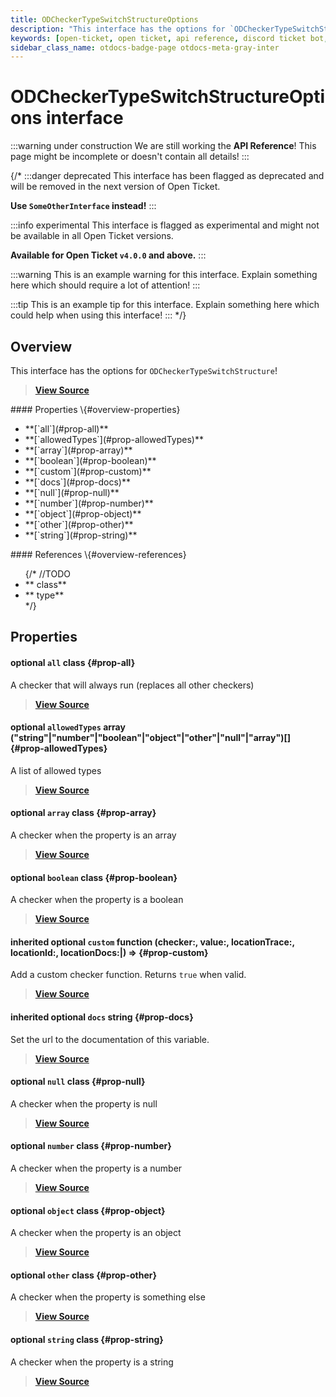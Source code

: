 ```yaml
---
title: ODCheckerTypeSwitchStructureOptions
description: "This interface has the options for `ODCheckerTypeSwitchStructure`!"
keywords: [open-ticket, open ticket, api reference, discord ticket bot, interface]
sidebar_class_name: otdocs-badge-page otdocs-meta-gray-inter
---
```

<head>
    <link rel="apple-touch-icon" href="/img/logo_vertical.png"/>
</head>

# ODCheckerTypeSwitchStructureOptions <M color="gray">interface</M>

:::warning under construction
We are still working the **API Reference**! This page might be incomplete or doesn't contain all details!
:::

{/*
:::danger deprecated
This interface has been flagged as deprecated and will be removed in the next version of Open Ticket.

**Use `SomeOtherInterface` instead!**
:::

:::info experimental
This interface is flagged as experimental and might not be available in all Open Ticket versions.

**Available for Open Ticket `v4.0.0` and above.**
:::

:::warning
This is an example warning for this interface. Explain something here which should require a lot of attention!
:::

:::tip
This is an example tip for this interface. Explain something here which could help when using this interface!
:::
*/}

## Overview
This interface has the options for `ODCheckerTypeSwitchStructure`!

> [**View Source**](https://otgithub.dj-dj.be/tree/main/src/core/api/modules/checker.ts#L851)

<FlexHorizontal>
<div style={{width:"50%"}} className="otdocs-flex-mobile-width">
    #### Properties \{#overview-properties}
    <ul>
        <li>**[`all`](#prop-all)**</li>
        <li>**[`allowedTypes`](#prop-allowedTypes)**</li>
        <li>**[`array`](#prop-array)**</li>
        <li>**[`boolean`](#prop-boolean)**</li>
        <li>**[`custom`](#prop-custom)**</li>
        <li>**[`docs`](#prop-docs)**</li>
        <li>**[`null`](#prop-null)**</li>
        <li>**[`number`](#prop-number)**</li>
        <li>**[`object`](#prop-object)**</li>
        <li>**[`other`](#prop-other)**</li>
        <li>**[`string`](#prop-string)**</li>
    </ul>
</div>
<div style={{width:"50%"}} className="otdocs-flex-mobile-width">
    #### References \{#overview-references}
    <ul>
        {/*
        //TODO
        <li>**<code><ApiUrl url="class:ODId" label="api.ODId"/></code> <M color="purple">class</M>**</li>
        <li>**<code><ApiUrl url="type:ODExampleType" label="api.ODExampleType"/></code> <M color="brown">type</M>**</li>
        */}
    </ul>
</div>
</FlexHorizontal>

## Properties
<Divider></Divider>
#### <C color="purple">optional</C> `all` <M color="purple">class</M> <ApiBlock><ApiUrl url="class:ODCheckerStructure" label="api.ODCheckerStructure"/></ApiBlock> \{#prop-all}
A checker that will always run (replaces all other checkers)

> [**View Source**](https://otgithub.dj-dj.be/tree/main/src/core/api/modules/checker.ts#L853)

<Divider></Divider>
#### <C color="pink">optional</C> `allowedTypes` <M color="pink">array</M> <ApiBlock>("string"|"number"|"boolean"|"object"|"other"|"null"|"array")[]</ApiBlock> \{#prop-allowedTypes}
A list of allowed types

> [**View Source**](https://otgithub.dj-dj.be/tree/main/src/core/api/modules/checker.ts#L869)

<Divider></Divider>
#### <C color="purple">optional</C> `array` <M color="purple">class</M> <ApiBlock><ApiUrl url="class:ODCheckerStructure" label="api.ODCheckerStructure"/></ApiBlock> \{#prop-array}
A checker when the property is an array

> [**View Source**](https://otgithub.dj-dj.be/tree/main/src/core/api/modules/checker.ts#L863)

<Divider></Divider>
#### <C color="purple">optional</C> `boolean` <M color="purple">class</M> <ApiBlock><ApiUrl url="class:ODCheckerBooleanStructure" label="api.ODCheckerBooleanStructure"/></ApiBlock> \{#prop-boolean}
A checker when the property is a boolean

> [**View Source**](https://otgithub.dj-dj.be/tree/main/src/core/api/modules/checker.ts#L859)

<Divider></Divider>
#### <C color="orange">inherited</C> <C color="orange">optional</C> `custom` <M color="orange">function</M> <ApiBlock>(checker:<ApiUrl url="class:ODChecker" label="api.ODChecker"/>, value:<ApiUrl url="type:ODValidJsonType" label="api.ODValidJsonType"/>, locationTrace:<ApiUrl url="type:ODCheckerLocationTrace" label="api.ODCheckerLocationTrace"/>, locationId:<ApiUrl url="class:ODId" label="api.ODId"/>, locationDocs:<ApiUrl url="js:null" label="null"/>|<ApiUrl url="js:string" label="string"/>) => <ApiUrl url="js:boolean" label="boolean"/></ApiBlock> \{#prop-custom}
Add a custom checker function. Returns `true` when valid.

> [**View Source**](https://otgithub.dj-dj.be/tree/main/src/core/api/modules/checker.ts#L387)

<Divider></Divider>
#### <C color="blue">inherited</C> <C color="blue">optional</C> `docs` <M color="blue">string</M> <ApiBlock><ApiUrl url="js:string" label="string"/></ApiBlock> \{#prop-docs}
Set the url to the documentation of this variable.

> [**View Source**](https://otgithub.dj-dj.be/tree/main/src/core/api/modules/checker.ts#L389)

<Divider></Divider>
#### <C color="purple">optional</C> `null` <M color="purple">class</M> <ApiBlock><ApiUrl url="class:ODCheckerStructure" label="api.ODCheckerStructure"/></ApiBlock> \{#prop-null}
A checker when the property is null

> [**View Source**](https://otgithub.dj-dj.be/tree/main/src/core/api/modules/checker.ts#L861)

<Divider></Divider>
#### <C color="purple">optional</C> `number` <M color="purple">class</M> <ApiBlock><ApiUrl url="class:ODCheckerNumberStructure" label="api.ODCheckerNumberStructure"/></ApiBlock> \{#prop-number}
A checker when the property is a number

> [**View Source**](https://otgithub.dj-dj.be/tree/main/src/core/api/modules/checker.ts#L857)

<Divider></Divider>
#### <C color="purple">optional</C> `object` <M color="purple">class</M> <ApiBlock><ApiUrl url="class:ODCheckerObjectStructure" label="api.ODCheckerObjectStructure"/></ApiBlock> \{#prop-object}
A checker when the property is an object

> [**View Source**](https://otgithub.dj-dj.be/tree/main/src/core/api/modules/checker.ts#L865)

<Divider></Divider>
#### <C color="purple">optional</C> `other` <M color="purple">class</M> <ApiBlock><ApiUrl url="class:ODCheckerStructure" label="api.ODCheckerStructure"/></ApiBlock> \{#prop-other}
A checker when the property is something else

> [**View Source**](https://otgithub.dj-dj.be/tree/main/src/core/api/modules/checker.ts#L867)

<Divider></Divider>
#### <C color="purple">optional</C> `string` <M color="purple">class</M> <ApiBlock><ApiUrl url="class:ODCheckerStringStructure" label="api.ODCheckerStringStructure"/></ApiBlock> \{#prop-string}
A checker when the property is a string

> [**View Source**](https://otgithub.dj-dj.be/tree/main/src/core/api/modules/checker.ts#L855)

<Divider></Divider>
